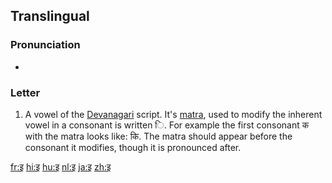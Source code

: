 {{also|ड|ड़|ङ}}
{{Devanagari character info|hex=0907|name=DEVANAGARI LETTER I|image=[[File:Deva-i.png|100px]]}}  
==Translingual==

===Pronunciation===
* {{IPA|/i/|/ɪ/|lang=mul}} {{i|may vary by language}}

===Letter===
{{mul-deva|i}}

# A vowel of the [[Devanagari]] script.  It's [[matra]], used to modify the inherent vowel in a consonant is written &#x093F;.  For example the first consonant क with the matra looks like: कि.  The matra should appear before the consonant it modifies, though it is pronounced after.

[[fr:इ]]
[[hi:इ]]
[[hu:इ]]
[[nl:इ]]
[[ja:इ]]
[[zh:इ]]